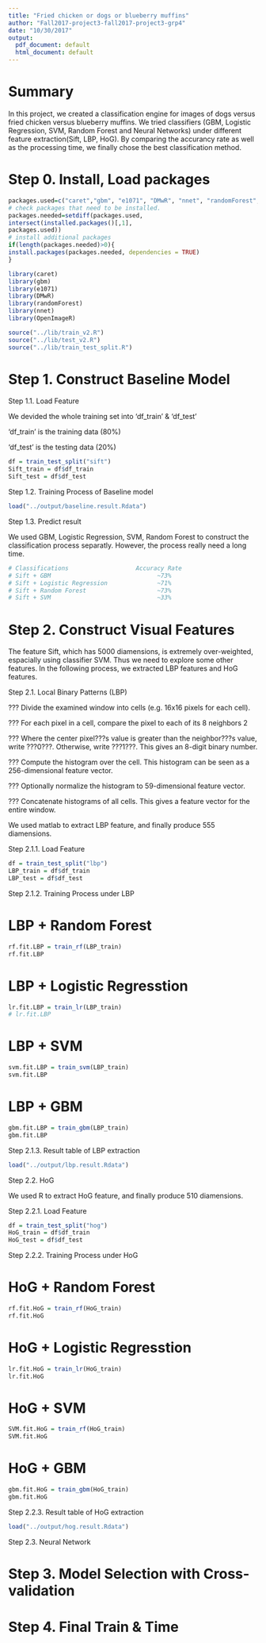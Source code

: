 ```yaml
---
title: "Fried chicken or dogs or blueberry muffins"
author: "Fall2017-project3-fall2017-project3-grp4"
date: "10/30/2017"
output:
  pdf_document: default
  html_document: default
---
```


# Summary

In this project, we created a classification engine for images of dogs versus fried chicken versus blueberry muffins. We tried classifiers (GBM, Logistic Regression, SVM, Random Forest and Neural Networks) under different feature extraction(Sift, LBP, HoG). By comparing the accurancy rate as well as the processing time, we finally chose the best classification method.

# Step 0. Install, Load packages 

```r
packages.used=c("caret","gbm", "e1071", "DMwR", "nnet", "randomForest","OpenImageR")
# check packages that need to be installed.
packages.needed=setdiff(packages.used,
intersect(installed.packages()[,1],
packages.used))
# install additional packages
if(length(packages.needed)>0){
install.packages(packages.needed, dependencies = TRUE)
}

library(caret)
library(gbm)
library(e1071)
library(DMwR)
library(randomForest)
library(nnet)
library(OpenImageR)

source("../lib/train_v2.R")
source("../lib/test_v2.R")
source("../lib/train_test_split.R")

```

# Step 1. Construct Baseline Model

 Step 1.1. Load Feature
 
 We devided the whole training set into 'df_train' & 'df_test'
 
 'df_train' is the training data (80%)                               
 
 'df_test' is the testing data (20%) 
 
```r

df = train_test_split("sift") 
Sift_train = df$df_train
Sift_test = df$df_test
```

 Step 1.2. Training Process of Baseline model

```r

load("../output/baseline.result.Rdata")

```

 Step 1.3. Predict result
 
 We used GBM, Logistic Regression, SVM, Random Forest to construct the classification process
 separatly. However, the process really need a long time.
  
```r
# Classifications                   Accuracy Rate
# Sift + GBM                              ~73%
# Sift + Logistic Regression              ~71%
# Sift + Random Forest                    ~73%
# Sift + SVM                              ~33%
```

# Step 2. Construct Visual Features

The feature Sift, which has 5000 diamensions, is extremely over-weighted, espacially using classifier SVM. Thus we need to explore some other features. In the following process, we extracted LBP features and HoG features.

 Step 2.1. Local Binary Patterns (LBP)
 
 ??? Divide the examined window into cells (e.g. 16x16 pixels for each cell).
 
 ??? For each pixel in a cell, compare the pixel to each of its 8 neighbors 2
 
 ??? Where the center pixel???s value is greater than the neighbor???s value, write ???0???. Otherwise, write
 ???1???. This gives an 8-digit binary number.
 
 ??? Compute the histogram over the cell. This histogram can be seen as a 256-dimensional feature
 vector.
 
 ??? Optionally normalize the histogram to 59-dimensional feature vector.
 
 ??? Concatenate histograms of all cells. This gives a feature vector for the entire window.
 
 We used matlab to extract LBP feature, and finally produce 555 diamensions.
 
 Step 2.1.1. Load Feature
 
```r

df = train_test_split("lbp") 
LBP_train = df$df_train
LBP_test = df$df_test
```

 Step 2.1.2. Training Process under LBP
 
# LBP + Random Forest

```r
rf.fit.LBP = train_rf(LBP_train)
rf.fit.LBP
```

# LBP + Logistic Regresstion

```r
lr.fit.LBP = train_lr(LBP_train)
# lr.fit.LBP
```

# LBP + SVM

```r
svm.fit.LBP = train_svm(LBP_train)
svm.fit.LBP
```

# LBP + GBM

```r
gbm.fit.LBP = train_gbm(LBP_train)
gbm.fit.LBP
```

 Step 2.1.3. Result table of LBP extraction

```r
load("../output/lbp.result.Rdata")

```

 Step 2.2. HoG
 
 We used R to extract HoG feature, and finally produce 510 diamensions.
 
 Step 2.2.1. Load Feature
 
```r

df = train_test_split("hog") 
HoG_train = df$df_train
HoG_test = df$df_test

```

 Step 2.2.2. Training Process under HoG

# HoG + Random Forest

```r
rf.fit.HoG = train_rf(HoG_train)
rf.fit.HoG
```

# HoG + Logistic Regresstion

```r
lr.fit.HoG = train_lr(HoG_train)
lr.fit.HoG
```

# HoG + SVM

```r
SVM.fit.HoG = train_rf(HoG_train)
SVM.fit.HoG
```

# HoG + GBM

```r
gbm.fit.HoG = train_gbm(HoG_train)
gbm.fit.HoG
```

 Step 2.2.3. Result table of HoG extraction

```r

load("../output/hog.result.Rdata")

```

 Step 2.3. Neural Network
 
# Step 3. Model Selection with Cross-validation

# Step 4. Final Train & Time



